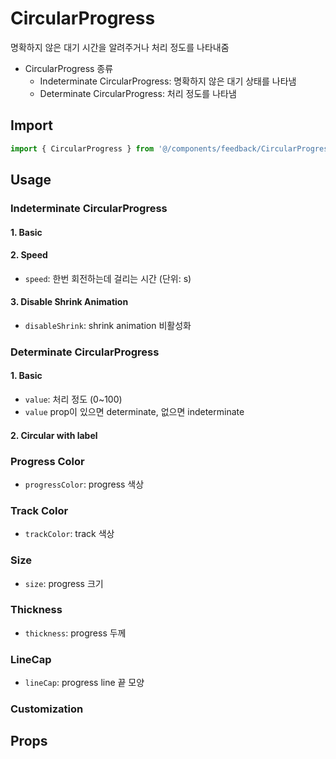 
<Meta of={CircularProgressStories} />

# CircularProgress

명확하지 않은 대기 시간을 알려주거나 처리 정도를 나타내줌

- CircularProgress 종류
  - Indeterminate CircularProgress: 명확하지 않은 대기 상태를 나타냄
  - Determinate CircularProgress: 처리 정도를 나타냄

## Import

```js
import { CircularProgress } from '@/components/feedback/CircularProgress';
```

## Usage

### Indeterminate CircularProgress

#### 1. Basic

<Canvas of={CircularProgressStories.Indeterminate} />

#### 2. Speed

- `speed`: 한번 회전하는데 걸리는 시간 (단위: s)

<Canvas of={CircularProgressStories.Speed} />

#### 3. Disable Shrink Animation

- `disableShrink`: shrink animation 비활성화

<Canvas of={CircularProgressStories.DisableShrinkAnimation} />

### Determinate CircularProgress

#### 1. Basic

- `value`: 처리 정도 (0~100)
- `value` prop이 있으면 determinate, 없으면 indeterminate

<Canvas of={CircularProgressStories.Determinate} />

#### 2. Circular with label

<Canvas of={CircularProgressStories.CircularWithLabel} />

### Progress Color

- `progressColor`: progress 색상

<Canvas of={CircularProgressStories.ProgressColor} />

### Track Color

- `trackColor`: track 색상

<Canvas of={CircularProgressStories.TrackColor} />

### Size

- `size`: progress 크기

<Canvas of={CircularProgressStories.Size} />

### Thickness

- `thickness`: progress 두께

<Canvas of={CircularProgressStories.Thickness} />

### LineCap

- `lineCap`: progress line 끝 모양

<Canvas of={CircularProgressStories.LineCap} />

### Customization

<Canvas of={CircularProgressStories.Customization} />

## Props

<ArgTypes of={CircularProgressStories} sort="alpha" />
